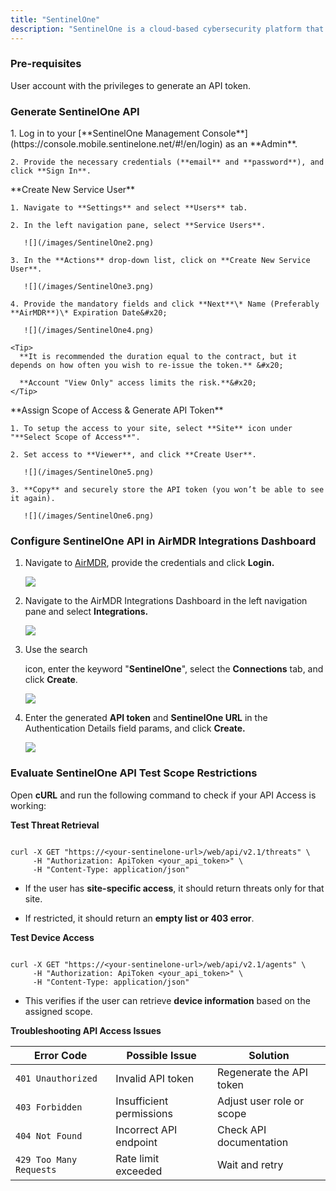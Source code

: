 ```yaml
---
title: "SentinelOne"
description: "SentinelOne is a cloud-based cybersecurity platform that helps protect against cyber threats such as malware, ransomware, and advanced persistent threats (APTs)."
---
```


### Pre-requisites

<Tip>
  User account with the privileges to generate an API token.
</Tip>

### Generate SentinelOne API

<Steps>
  <Step title="Step 1">
    1. Log in to your [**SentinelOne Management Console**](https://console.mobile.sentinelone.net/#!/en/login) as an **Admin**.

    2. Provide the necessary credentials (**email** and **password**), and click **Sign In**.
  </Step>

  <Step title="Step 2">
    **Create New Service User**

    1. Navigate to **Settings** and select **Users** tab.

    2. In the left navigation pane, select **Service Users**.

       ![](/images/SentinelOne2.png)

    3. In the **Actions** drop-down list, click on **Create New Service User**.

       ![](/images/SentinelOne3.png)

    4. Provide the mandatory fields and click **Next**\* Name (Preferably **AirMDR**)\* Expiration Date&#x20;

       ![](/images/SentinelOne4.png)

    <Tip>
      **It is recommended the duration equal to the contract, but it depends on how often you wish to re-issue the token.** &#x20;

      **Account "View Only" access limits the risk.**&#x20;
    </Tip>
  </Step>

  <Step title="Step 3">
    **Assign Scope of Access & Generate API Token**

    1. To setup the access to your site, select **Site** icon under "**Select Scope of Access**".

    2. Set access to **Viewer**, and click **Create User**.

       ![](/images/SentinelOne5.png)

    3. **Copy** and securely store the API token (you won’t be able to see it again).

       ![](/images/SentinelOne6.png)
  </Step>
</Steps>

### Configure SentinelOne API in AirMDR Integrations Dashboard

1. Navigate to [AirMDR](https://app.airmdr.com/auth/login), provide the credentials and click **Login.**

   ![](/images/Datadog11.png)

2. Navigate to the AirMDR Integrations Dashboard in the left navigation pane and select **Integrations.**





   &#x20;&#x20;

   ![](/images/Datadog9.png)

3. Use the search&#x20;

   <Icon icon="magnifying-glass" />

   &#x20;icon, enter the keyword "**SentinelOne**", select the **Connections** tab, and click **Create**.





   ![](/images/SentinelOne.png)

4. Enter the generated **API token** and **SentinelOne URL** in the Authentication Details field params, and click **Create.**

   ![](/images/SentinelOne1.png)

### Evaluate SentinelOne API Test Scope Restrictions

Open **cURL** and run the following command to check if your API Access is working:

**Test Threat Retrieval**

```

curl -X GET "https://<your-sentinelone-url>/web/api/v2.1/threats" \
     -H "Authorization: ApiToken <your_api_token>" \
     -H "Content-Type: application/json"
```

* If the user has **site-specific access**, it should return threats only for that site.

* If restricted, it should return an **empty list or 403 error**.

**Test Device Access**

```

curl -X GET "https://<your-sentinelone-url>/web/api/v2.1/agents" \
     -H "Authorization: ApiToken <your_api_token>" \
     -H "Content-Type: application/json"
```

* This verifies if the user can retrieve **device information** based on the assigned scope.

**Troubleshooting API Access Issues**

| Error Code              | Possible Issue           | Solution                  |
| ----------------------- | ------------------------ | ------------------------- |
| `401 Unauthorized`      | Invalid API token        | Regenerate the API token  |
| `403 Forbidden`         | Insufficient permissions | Adjust user role or scope |
| `404 Not Found`         | Incorrect API endpoint   | Check API documentation   |
| `429 Too Many Requests` | Rate limit exceeded      | Wait and retry            |
